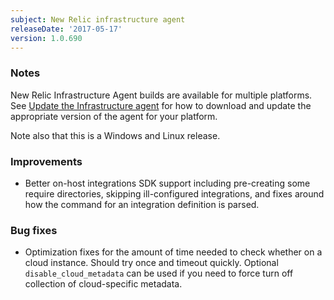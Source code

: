 ```yaml
---
subject: New Relic infrastructure agent
releaseDate: '2017-05-17'
version: 1.0.690
---
```


### Notes

New Relic Infrastructure Agent builds are available for multiple platforms. See [Update the Infrastructure agent](https://docs.newrelic.com/docs/infrastructure/new-relic-infrastructure/installation/update-infrastructure-agent) for how to download and update the appropriate version of the agent for your platform.

Note also that this is a Windows and Linux release.

### Improvements

* Better on-host integrations SDK support including pre-creating some require directories, skipping ill-configured integrations, and fixes around how the command for an integration definition is parsed.

### Bug fixes

* Optimization fixes for the amount of time needed to check whether on a cloud instance. Should try once and timeout quickly. Optional `disable_cloud_metadata` can be used if you need to force turn off collection of cloud-specific metadata.

